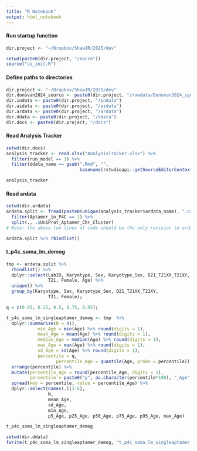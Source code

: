 ```yaml
---
title: "R Notebook"
output: html_notebook
---
```


#### Run startup function
```r
dir.project <- "~/Dropbox/ShawJR/2025/dev"

setwd(paste0(dir.project, "/macro"))
source("ui_init.R")
```

#### Define paths to directories
```r
dir.project <- "~/Dropbox/ShawJR/2025/dev"
dir.donovan2024_source <- paste0(dir.project, "/rawdata/Donovan2024_syn31481952.5")
dir.indata <- paste0(dir.project, "/indata")
dir.aidata <- paste0(dir.project, "/aidata")
dir.ardata <- paste0(dir.project, "/ardata")
dir.ddata <- paste0(dir.project, "/ddata")
dir.docs <- paste0(dir.project, "/docs")
```

#### Read Analysis Tracker
```r
setwd(dir.docs)
analysis_tracker <- read.xlsx("AnalysisTracker.xlsx") %>%
  filter(run_model == 1) %>%
  filter(ddata_name == gsub(".Rmd", "", 
                            basename(rstudioapi::getSourceEditorContext()$path)))

analysis_tracker
```

#### Read ardata
```r
setwd(dir.ardata)
ardata.split <- fread(paste0(unique(analysis_tracker$ardata_name), ".csv.gz")) %>%
  filter(Aptamer_in_P4C == 1) %>%
  split(., .$UniProt_Aptamer_Chr_Cluster)
# Note: the above two lines of code should be the only revision to ardata before modeling.

ardata.split %>% rbindlist()
```

#### t_p4c_soma_lm_demog
```r
tmp <- ardata.split %>%
  rbindlist() %>%
  dplyr::select(LabID, Karyotype, Sex, Karyotype_Sex, D21_T21XX_T21XY,
                T21, Female, Age) %>%
  unique() %>%
  group_by(Karyotype, Sex, Karyotype_Sex, D21_T21XX_T21XY,
                T21, Female);

q = c(0.05, 0.25, 0.5, 0.75, 0.95);

t_p4c_soma_lm_singleaptamer_demog <- tmp  %>% 
  dplyr::summarize(N = n(),
            min_Age = min(Age) %>% round(digits = 1),
            mean_Age = mean(Age) %>% round(digits = 1),
            median_Age = median(Age) %>% round(digits = 1),
            max_Age = max(Age) %>% round(digits = 1),
            sd_Age = sd(Age) %>% round(digits = 1),
            percentile = q,
                   percentile_Age = quantile(Age, probs = percentile)) %>%
  arrange(percentile) %>%
  mutate(percentile_Age = round(percentile_Age, digits = 1),
         percentile = paste0("p", as.character(percentile*100), "_Age")) %>%
  spread(key = percentile, value = percentile_Age) %>%
  dplyr::select(names(.)[1:6],
                N,
                mean_Age,
                sd_Age,
                min_Age,
                p5_Age, p25_Age, p50_Age, p75_Age, p95_Age, max_Age)

t_p4c_soma_lm_singleaptamer_demog
```

```r
setwd(dir.ddata)
fwrite(t_p4c_soma_lm_singleaptamer_demog, "t_p4c_soma_lm_singleaptamer_demog.csv")
```
